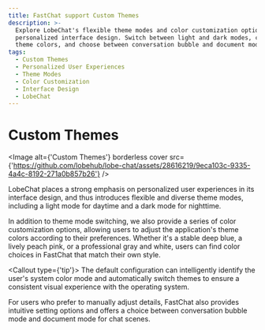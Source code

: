 ```yaml
---
title: FastChat support Custom Themes
description: >-
  Explore LobeChat's flexible theme modes and color customization options for a
  personalized interface design. Switch between light and dark modes, customize
  theme colors, and choose between conversation bubble and document modes.
tags:
  - Custom Themes
  - Personalized User Experiences
  - Theme Modes
  - Color Customization
  - Interface Design
  - LobeChat
---
```


# Custom Themes

<Image
  alt={'Custom Themes'}
  borderless
  cover
  src={'https://github.com/lobehub/lobe-chat/assets/28616219/9eca103c-9335-4a4c-8192-271a0b857b26'}
/>

LobeChat places a strong emphasis on personalized user experiences in its interface design, and thus introduces flexible and diverse theme modes, including a light mode for daytime and a dark mode for nighttime.

In addition to theme mode switching, we also provide a series of color customization options, allowing users to adjust the application's theme colors according to their preferences. Whether it's a stable deep blue, a lively peach pink, or a professional gray and white, users can find color choices in FastChat that match their own style.

<Callout type={'tip'}>
  The default configuration can intelligently identify the user's system color mode and
  automatically switch themes to ensure a consistent visual experience with the operating system.
</Callout>

For users who prefer to manually adjust details, FastChat also provides intuitive setting options and offers a choice between conversation bubble mode and document mode for chat scenes.
